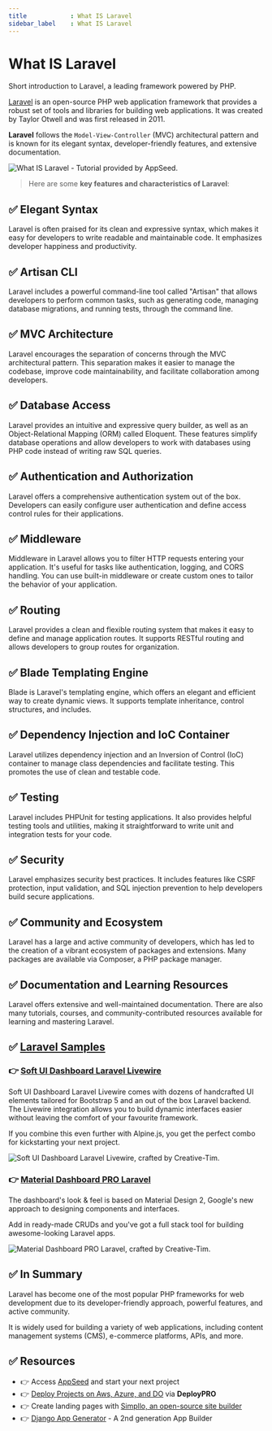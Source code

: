 ```yaml
---
title            : What IS Laravel 
sidebar_label    : What IS Laravel 
---
```


# What IS Laravel

<SubHeading>Short introduction to Laravel, a leading framework powered by PHP.</SubHeading>

[Laravel](https://laravel.com/) is an open-source PHP web application framework that provides a robust set of tools and libraries for building web applications. It was created by Taylor Otwell and was first released in 2011. 

**Laravel** follows the `Model-View-Controller` (MVC) architectural pattern and is known for its elegant syntax, developer-friendly features, and extensive documentation.

![What IS Laravel - Tutorial provided by AppSeed.](https://github-production-user-asset-6210df.s3.amazonaws.com/51070104/270265561-a3cac094-f9ae-4690-982c-b9f904becc0e.jpg)

> Here are some **key features and characteristics of Laravel**:

## ✅ **Elegant Syntax** 

Laravel is often praised for its clean and expressive syntax, which makes it easy for developers to write readable and maintainable code. It emphasizes developer happiness and productivity.

## ✅ **Artisan CLI** 

Laravel includes a powerful command-line tool called "Artisan" that allows developers to perform common tasks, such as generating code, managing database migrations, and running tests, through the command line.

## ✅ **MVC Architecture** 

Laravel encourages the separation of concerns through the MVC architectural pattern. This separation makes it easier to manage the codebase, improve code maintainability, and facilitate collaboration among developers.

## ✅ **Database Access** 

Laravel provides an intuitive and expressive query builder, as well as an Object-Relational Mapping (ORM) called Eloquent. These features simplify database operations and allow developers to work with databases using PHP code instead of writing raw SQL queries.

## ✅ **Authentication and Authorization** 

Laravel offers a comprehensive authentication system out of the box. Developers can easily configure user authentication and define access control rules for their applications.

## ✅ **Middleware** 

Middleware in Laravel allows you to filter HTTP requests entering your application. It's useful for tasks like authentication, logging, and CORS handling. 
You can use built-in middleware or create custom ones to tailor the behavior of your application.

## ✅ **Routing** 

Laravel provides a clean and flexible routing system that makes it easy to define and manage application routes. It supports RESTful routing and allows developers to group routes for organization.

## ✅ **Blade Templating Engine** 

Blade is Laravel's templating engine, which offers an elegant and efficient way to create dynamic views. It supports template inheritance, control structures, and includes.

## ✅ **Dependency Injection and IoC Container** 

Laravel utilizes dependency injection and an Inversion of Control (IoC) container to manage class dependencies and facilitate testing. This promotes the use of clean and testable code.

## ✅ **Testing** 

Laravel includes PHPUnit for testing applications. It also provides helpful testing tools and utilities, making it straightforward to write unit and integration tests for your code.

## ✅ **Security** 

Laravel emphasizes security best practices. It includes features like CSRF protection, input validation, and SQL injection prevention to help developers build secure applications.

## ✅ **Community and Ecosystem** 

Laravel has a large and active community of developers, which has led to the creation of a vibrant ecosystem of packages and extensions. Many packages are available via Composer, a PHP package manager.

## ✅ **Documentation and Learning Resources** 

Laravel offers extensive and well-maintained documentation. There are also many tutorials, courses, and community-contributed resources available for learning and mastering Laravel.

## ✅ [Laravel Samples](https://www.creative-tim.com/templates/laravel?AFFILIATE=128200)

### 👉 [Soft UI Dashboard Laravel Livewire](https://www.creative-tim.com/product/soft-ui-dashboard-laravel-livewire?AFFILIATE=128200)

Soft UI Dashboard Laravel Livewire comes with dozens of handcrafted UI elements tailored for Bootstrap 5 and an out of the box Laravel backend. 
The Livewire integration allows you to build dynamic interfaces easier without leaving the comfort of your favourite framework. 

If you combine this even further with Alpine.js, you get the perfect combo for kickstarting your next project.

![Soft UI Dashboard Laravel Livewire, crafted by Creative-Tim.](https://github-production-user-asset-6210df.s3.amazonaws.com/51070104/270264605-5d2206b4-dd44-43b5-acbe-25d83046b360.png)

### 👉 [Material Dashboard PRO Laravel](https://www.creative-tim.com/product/material-dashboard-pro-laravel?AFFILIATE=128200)

The dashboard's look & feel is based on Material Design 2, Google's new approach to designing components and interfaces. 

Add in ready-made CRUDs and you've got a full stack tool for building awesome-looking Laravel apps.

![Material Dashboard PRO Laravel, crafted by Creative-Tim.](https://github-production-user-asset-6210df.s3.amazonaws.com/51070104/270265063-32f8944c-ed0e-4a77-a8b6-725d6dc4b3cb.png)

## ✅ In Summary

Laravel has become one of the most popular PHP frameworks for web development due to its developer-friendly approach, powerful features, and active community. 

It is widely used for building a variety of web applications, including content management systems (CMS), e-commerce platforms, APIs, and more.

## ✅ Resources 

- 👉 Access [AppSeed](https://appseed.us/) and start your next project
- 👉 [Deploy Projects on Aws, Azure, and DO](https://www.docs.deploypro.dev/) via **DeployPRO**
- 👉 Create landing pages with [Simpllo, an open-source site builder](https://www.simpllo.com/)
- 👉 [Django App Generator](https://app-generator.dev/django/) - A 2nd generation App Builder
